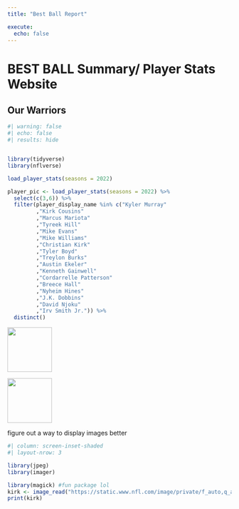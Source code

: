 ---
title: "Best Ball Report"

execute: 
  echo: false
---

# BEST BALL Summary/ Player Stats Website

## Our Warriors

```{r}
#| warning: false
#| echo: false
#| results: hide


library(tidyverse)
library(nflverse)

load_player_stats(seasons = 2022)

player_pic <- load_player_stats(seasons = 2022) %>%
  select(c(3,6)) %>% 
  filter(player_display_name %in% c("Kyler Murray"
         ,"Kirk Cousins"
         ,"Marcus Mariota"
         ,"Tyreek Hill"
         ,"Mike Evans"
         ,"Mike Williams"
         ,"Christian Kirk"
         ,"Tyler Boyd"
         ,"Treylon Burks"
         ,"Austin Ekeler"
         ,"Kenneth Gainwell"
         ,"Cordarrelle Patterson"
         ,"Breece Hall"
         ,"Nyheim Hines"
         ,"J.K. Dobbins"
         ,"David Njoku"
         ,"Irv Smith Jr.")) %>% 
  distinct()
```

![](https://static.www.nfl.com/image/private/f_auto,q_auto/league/lsszbdnkusxc7mduw5be){fig-align="center" width="100"}

![](https://static.www.nfl.com/image/private/f_auto,q_auto/league/oiacjddbxvaeiewm9v62){fig-align="center" width="100"}

figure out a way to display images better

```{r}
#| column: screen-inset-shaded
#| layout-nrow: 3

library(jpeg)
library(imager)

library(magick) #fun package lol
kirk <- image_read("https://static.www.nfl.com/image/private/f_auto,q_auto/league/nkb9x92lbea6ayknzoba.png")
print(kirk)
```
